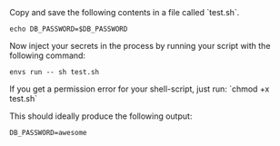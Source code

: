<Accordion title="Example">
Copy and save the following contents in a file called `test.sh`.

```
echo DB_PASSWORD=$DB_PASSWORD
```

Now inject your secrets in the process by running your script with the following command:

  ```
  envs run -- sh test.sh
  ```

  <Info>
  If you get a permission error for your shell-script, just run: `chmod +x test.sh`
  </Info>

  This should ideally produce the following output:

  ```
  DB_PASSWORD=awesome
  ```

</Accordion>